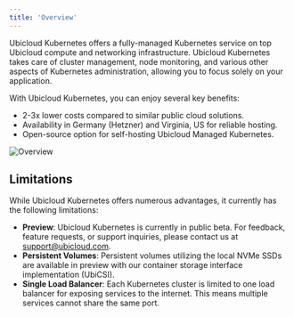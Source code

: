 ```yaml
---
title: 'Overview'
---
```


Ubicloud Kubernetes offers a fully-managed Kubernetes service on top Ubicloud compute and networking infrastructure. Ubicloud Kubernetes takes care of cluster management, node monitoring, and various other aspects of Kubernetes administration, allowing you to focus solely on your application.

With Ubicloud Kubernetes, you can enjoy several key benefits:
* 2-3x lower costs compared to similar public cloud solutions.
* Availability in Germany (Hetzner) and Virginia, US for reliable hosting.
* Open-source option for self-hosting Ubicloud Managed Kubernetes.

![Overview](/managed-kubernetes/overview-screenshot.png)

## Limitations

While Ubicloud Kubernetes offers numerous advantages, it currently has the following limitations:

- **Preview**: Ubicloud Kubernetes is currently in public beta. For feedback, feature requests, or support inquiries, please contact us at support@ubicloud.com.
- **Persistent Volumes**: Persistent volumes utilizing the local NVMe SSDs are available in preview with our container storage interface implementation (UbiCSI).
- **Single Load Balancer**: Each Kubernetes cluster is limited to one load balancer for exposing services to the internet. This means multiple services cannot share the same port.